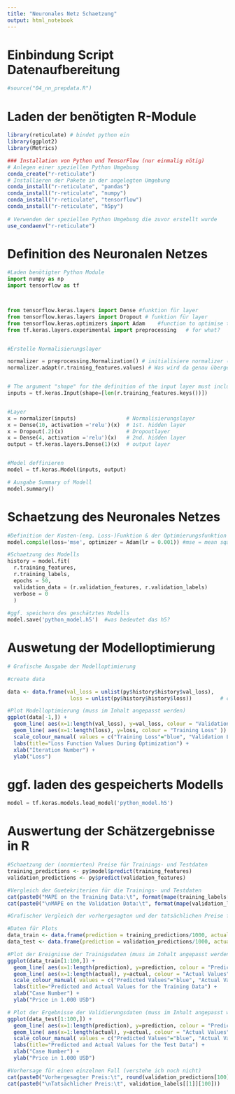 ```yaml
---
title: "Neuronales Netz Schaetzung"
output: html_notebook
---
```



# Einbindung Script Datenaufbereitung
```r

#source("04_nn_prepdata.R")

```

# Laden der benötigten R-Module
```r
library(reticulate) # bindet python ein
library(ggplot2)
library(Metrics)
```


```r
### Installation von Python und TensorFlow (nur einmalig nötig)
# Anlegen einer speziellen Python Umgebung
conda_create("r-reticulate")
# Installieren der Pakete in der angelegten Umgebung
conda_install("r-reticulate", "pandas")
conda_install("r-reticulate", "numpy")
conda_install("r-reticulate", "tensorflow")
conda_install("r-reticulate", "h5py")
 
# Verwenden der speziellen Python Umgebung die zuvor erstellt wurde
use_condaenv("r-reticulate")

```

# Definition des Neuronalen Netzes
```python

#Laden benötigter Python Module
import numpy as np
import tensorflow as tf



from tensorflow.keras.layers import Dense #funktion für layer
from tensorflow.keras.layers import Dropout # funktion für layer
from tensorflow.keras.optimizers import Adam    #function to optimise the "weights"
from tf.keras.layers.experimental import preprocessing   # for what?


#Erstelle Normalisierungslayer

normalizer = preprocessing.Normalization() # initialisiere normalizer (objekt Normalizatuion)
normalizer.adapt(r.training_features.values) # Was wird da genau übergeben?


# The argument "shape" for the definition of the input layer must include the number of variables (features) used for the model. To automatically calculate this number, we use the "r.training_features.keys()", which returns the list of variable names of the dataframe "training_features". Further, the function len() returns the length of this list of variable names (i.e. the number of variables in the input).
inputs = tf.keras.Input(shape=[len(r.training_features.keys())])


#Layer
x = normalizer(inputs)                # Normalisierungslayer
x = Dense(10, activation ='relu')(x)  # 1st. hidden layer
x = Dropout(.2)(x)                    # Dropoutlayer
x = Dense(4, activation ='relu')(x)   # 2nd. hidden layer
output = tf.keras.layers.Dense(1)(x)  # output layer


#Model deffinieren
model = tf.keras.Model(inputs, output)

# Ausgabe Summary of Modell
model.summary()
```

# Schaetzung des Neuronales Netzes
```python

#Definition der Kosten-(eng. Loss-)Funktion & der Optimierungsfunktion mit Hyperparametern
model.compile(loss='mse', optimizer = Adam(lr = 0.001)) #mse = mean sqared error ; lr = learningrate

#Schaetzung des Modells
history = model.fit(
  r.training_features,
  r.training_labels,
  epochs = 50, 
  validation_data = (r.validation_features, r.validation_labels)
  verbose = 0
  )
  
#ggf. speichern des geschätztes Modells
model.save('python_model.h5')  #was bedeutet das h5?
```

# Auswetung der Modelloptimierung
```r
# Grafische Ausgabe der Modelloptimierung

#create data

data <- data.frame(val_loss = unlist(py$history$history$val_loss),
                    loss = unlist(py$history$history$loss))         # checken wie genau der Dataframe aussieht

#Plot Modelloptimierung (muss im Inhalt angepasst werden)
ggplot(data[-1,]) +
  geom_line( aes(x=1:length(val_loss), y=val_loss, colour = "Validation Loss" )) +
  geom_line( aes(x=1:length(loss), y=loss, colour = "Training Loss" )) +
  scale_colour_manual( values = c("Training Loss"="blue", "Validation Loss"="red") ) +
  labs(title="Loss Function Values During Optimization") +
  xlab("Iteration Number") +
  ylab("Loss") 
```

# ggf. laden des gespeicherts Modells
```python
model = tf.keras.models.load_model('python_model.h5')
```

# Auswertung der Schätzergebnisse in R
```r
#Schaetzung der (normierten) Preise für Trainings- und Testdaten
training_predictions <- py$model$predict(training_features)
validation_predictions <- py$predict(validation_features)

#Vergleich der Guetekriterien für die Trainings- und Testdaten
cat(paste0("MAPE on the Training Data:\t", format(mape(training_labels[[1]], training_predictions)*100, digits=3, nsmall=2)))
cat(paste0("\nMAPE on the Validation Data:\t", format(mape(validation_labels[[1]], validation_predictions)*100, digits=3, nsmall=2)))
```

```r
#Grafischer Vergleich der vorhergesagten und der tatsächlichen Preise für die Trainings- und Testdaten

#Daten für Plots
data_train <- data.frame(prediction = training_predictions/1000, actual = training_labels[[1]]/1000)
data_test <- data.frame(prediction = validation_predictions/1000, actual = validation_labels[[1]]/1000)

#Plot der Ereignisse der Trainigsdaten (muss im Inhalt angepasst werden)
ggplot(data_train[1:100,]) +
  geom_line( aes(x=1:length(prediction), y=prediction, colour = "Predicted Values" )) +
  geom_line( aes(x=1:length(actual), y=actual, colour = "Actual Values" )) +
  scale_colour_manual( values = c("Predicted Values"="blue", "Actual Values"="red") ) +
  labs(title="Predicted and Actual Values for the Training Data") +
  xlab("Case Number") +
  ylab("Price in 1.000 USD")

# Plot der Ergebnisse der Validierungsdaten (muss im Inhalt angepasst werden)
ggplot(data_test[1:100,]) +
  geom_line( aes(x=1:length(prediction), y=prediction, colour = "Predicted Values" )) +
  geom_line( aes(x=1:length(actual), y=actual, colour = "Actual Values" )) +
  scale_colour_manual( values = c("Predicted Values"="blue", "Actual Values"="red") ) +
  labs(title="Predicted and Actual Values for the Test Data") +
  xlab("Case Number") +
  ylab("Price in 1.000 USD") 

```
```r
#Vorhersage für einen einzelnen Fall (verstehe ich noch nicht)
cat(paste0("Vorhergesagter Preis:\t", round(validation_predictions[100])))
cat(paste0("\nTatsächlicher Preis:\t", validation_labels[[1]][100]))
```

